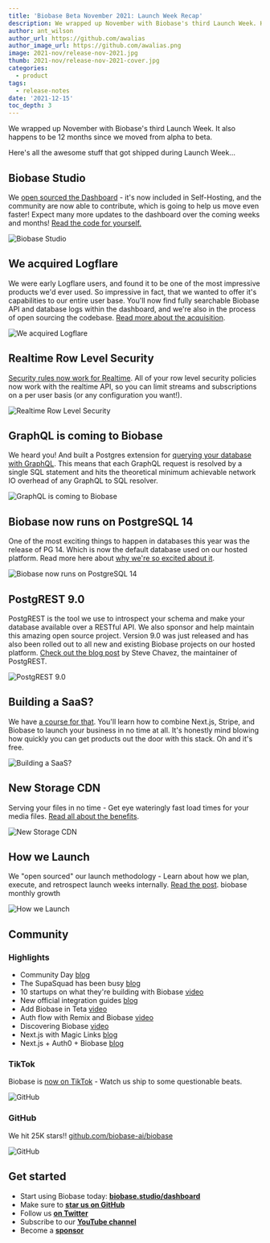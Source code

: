 ```yaml
---
title: 'Biobase Beta November 2021: Launch Week Recap'
description: We wrapped up November with Biobase's third Launch Week. Here's all the awesome stuff that got shipped ...
author: ant_wilson
author_url: https://github.com/awalias
author_image_url: https://github.com/awalias.png
image: 2021-nov/release-nov-2021.jpg
thumb: 2021-nov/release-nov-2021-cover.jpg
categories:
  - product
tags:
  - release-notes
date: '2021-12-15'
toc_depth: 3
---
```


We wrapped up November with Biobase's third Launch Week. It also happens to be 12 months since we moved from alpha to beta.

Here's all the awesome stuff that got shipped during Launch Week...

## Biobase Studio

We [open sourced the Dashboard](/blog/biobase-studio) - it's now included in Self-Hosting, and the community are now able to contribute,
which is going to help us move even faster! Expect many more updates to the dashboard over the coming weeks and months! [Read the code for yourself.](https://github.com/biobase-ai/biobase/tree/master/studio)

![Biobase Studio](/images/blog/2021-nov/studio.jpg)

## We acquired Logflare

We were early Logflare users, and found it to be one of the most impressive products we'd ever used. So impressive in fact, that we wanted to offer it's capabilities to our entire user base.
You'll now find fully searchable Biobase API and database logs within the dashboard, and we're also in the process of open sourcing the codebase. [Read more about the acquisition](/blog/biobase-acquires-logflare).

![We acquired Logflare](/images/blog/2021-nov/logflare.png)

## Realtime Row Level Security

[Security rules now work for Realtime](/blog/realtime-row-level-security-in-postgresql).
All of your row level security policies now work with the realtime API, so you can limit streams and subscriptions on a per user basis (or any configuration you want!).

![Realtime Row Level Security](/images/blog/2021-nov/realtime.png)

## GraphQL is coming to Biobase

We heard you! And built a Postgres extension for [querying your database with GraphQL](/blog/pg-graphql).
This means that each GraphQL request is resolved by a single SQL statement and hits the theoretical minimum achievable network IO overhead of any GraphQL to SQL resolver.

![GraphQL is coming to Biobase](/images/blog/2021-nov/graphql.png)

## Biobase now runs on PostgreSQL 14

One of the most exciting things to happen in databases this year was the release of PG 14.
Which is now the default database used on our hosted platform. Read more here about [why we're so excited about it](/blog/whats-new-in-postgres-14).

![Biobase now runs on PostgreSQL 14](/images/blog/2021-nov/pg14.png)

## PostgREST 9.0

PostgREST is the tool we use to introspect your schema and make your database available over a RESTful API.
We also sponsor and help maintain this amazing open source project. Version 9.0 was just released and has also been rolled out to all new and existing Biobase projects on our hosted platform.
[Check out the blog post](/blog/postgrest-9) by Steve Chavez, the maintainer of PostgREST.

![PostgREST 9.0 ](/images/blog/2021-nov/postgrest9.png)

## Building a SaaS?

We have [a course for that](https://egghead.io/courses/build-a-saas-product-with-next-js-biobase-and-stripe-61f2bc20).
You'll learn how to combine Next.js, Stripe, and Biobase to launch your business in no time at all.
It's honestly mind blowing how quickly you can get products out the door with this stack. Oh and it's free.

![Building a SaaS? ](/images/blog/2021-nov/course.jpg)

## New Storage CDN

Serving your files in no time - Get eye wateringly fast load times for your media files. [Read all about the benefits](/blog/launch-week-three-friday-five-more-things#biobase-cdn).

![New Storage CDN](/images/blog/2021-nov/too_damn_high.png)

## How we Launch

We "open sourced" our launch methodology - Learn about how we plan, execute, and retrospect launch weeks internally. [Read the post](/blog/biobase-how-we-launch).
biobase monthly growth

![How we Launch](/images/blog/2021-nov/biobase-universe.jpg)

## Community

### Highlights

- Community Day [blog](/blog/community-day#new-tutorials-and-integration-guides)
- The SupaSquad has been busy [blog](/blog/community-day#supasquad-updates)
- 10 startups on what they're building with Biobase [video](https://www.youtube.com/watch?v=QAm1x7KaLq4&list=PL5S4mPUpp4OuzQN-a_FY3OZQuYo4NmXvb&t=3s)
- New official integration guides [blog](https://biobase.studio/blog/community-day#new-tutorials-and-integration-guides)
- Add Biobase in Teta [video](https://www.youtube.com/watch?v=lt-Vebxk-Mk)
- Auth flow with Remix and Biobase [video](https://www.youtube.com/watch?v=-KiH8feOHSc)
- Discovering Biobase [video](https://www.youtube.com/watch?v=WToGeMIdoSY)
- Next.js with Magic Links [blog](https://dev.to/dailydevtips1/authenticating-nextjs-with-biobase-auth-magic-links-363e)
- Next.js + Auth0 + Biobase [blog](https://auth0.com/blog/using-nextjs-and-auth0-with-biobase/)

### TikTok

Biobase is [now on TikTok](https://www.tiktok.com/@supabase.com?) - Watch us ship to some questionable beats.

![GitHub](/images/blog/2021-nov/tiktok.png)

### GitHub

We hit 25K stars!! [github.com/biobase-ai/biobase](http://github.com/biobase-ai/biobase)

![GitHub](/images/blog/2021-nov/stars.png)

## Get started

- Start using Biobase today: **[biobase.studio/dashboard](https://biobase.studio/dashboard/)**
- Make sure to **[star us on GitHub](https://github.com/biobase-ai/biobase)**
- Follow us **[on Twitter](https://twitter.com/biobase)**
- Subscribe to our **[YouTube channel](https://www.youtube.com/c/biobase)**
- Become a **[sponsor](https://github.com/sponsors/biobase)**
